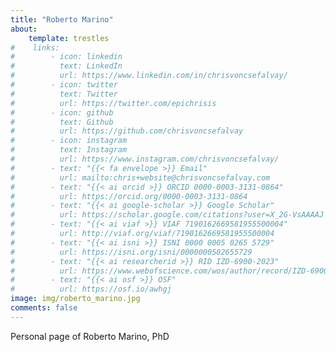 ```yaml
---
title: "Roberto Marino"
about:
    template: trestles
#    links:
#        - icon: linkedin
#          text: LinkedIn
#          url: https://www.linkedin.com/in/chrisvoncsefalvay/
#        - icon: twitter
#          text: Twitter
#          url: https://twitter.com/epichrisis
#        - icon: github
#          text: Github
#          url: https://github.com/chrisvoncsefalvay
#        - icon: instagram
#          text: Instagram
#          url: https://www.instagram.com/chrisvoncsefalvay/
#        - text: "{{< fa envelope >}} Email"
#          url: mailto:chris+website@chrisvoncsefalvay.com
#        - text: "{{< ai orcid >}} ORCID 0000-0003-3131-0864"
#          url: https://orcid.org/0000-0003-3131-0864
#        - text: "{{< ai google-scholar >}} Google Scholar"
#          url: https://scholar.google.com/citations?user=X_2G-VsAAAAJ
#        - text: "{{< ai viaf >}} VIAF 7190162669581955500004"
#          url: http://viaf.org/viaf/7190162669581955500004
#        - text: "{{< ai isni >}} ISNI 0000 0005 0265 5729"
#          url: https://isni.org/isni/0000000502655729
#        - text: "{{< ai researcherid >}} RID IZD-6900-2023"
#          url: https://www.webofscience.com/wos/author/record/IZD-6900-2023
#        - text: "{{< ai osf >}} OSF"
#          url: https://osf.io/awhgj
image: img/roberto_marino.jpg
comments: false
---
```



Personal page of Roberto Marino, PhD


